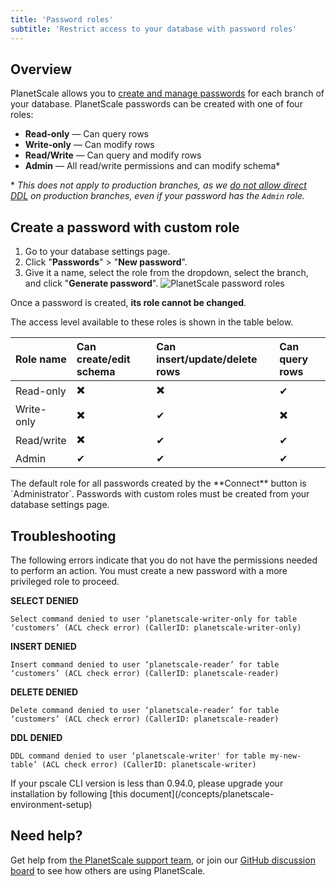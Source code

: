 ```yaml
---
title: 'Password roles'
subtitle: 'Restrict access to your database with password roles'
---
```


## Overview

PlanetScale allows you to [create and manage passwords](/concepts/connection-strings) for each branch of your database. PlanetScale passwords can be created with one of four roles:

- **Read-only** &mdash; Can query rows
- **Write-only** &mdash; Can modify rows
- **Read/Write** &mdash; Can query and modify rows
- **Admin** &mdash; All read/write permissions and can modify schema*

\* *This does not apply to production branches, as we [do not allow direct DDL](/learn/how-online-schema-change-tools-work) on production branches, even if your password has the `Admin` role.*
## Create a password with custom role

1. Go to your database settings page.
2. Click "**Passwords**" > "**New password**".
3. Give it a name, select the role from the dropdown, select the branch, and click "**Generate password**".
![PlanetScale password roles](/img/docs/password_roles.png)

Once a password is created, **its role cannot be changed**.

The access level available to these roles is shown in the table below.

| Role name | Can create/edit schema | Can insert/update/delete rows | Can query rows | 
|:---|:---|:---|:---|
| Read-only |✖️ | ✖️ | ✔  |
| Write-only | ✖️ | ✔ | ✖️  |
| Read/write | ✖️ | ✔ | ✔  |
| Admin | ✔ | ✔ | ✔ |

<InfoBlock type="note">
The default role for all passwords created by the **Connect** button is `Administrator`. Passwords with custom roles must be created from your database settings page.
</InfoBlock>

## Troubleshooting

The following errors indicate that you do not have the permissions needed to perform an action. You must create a new password with a more privileged role to proceed.

**SELECT DENIED**

`Select command denied to user ‘planetscale-writer-only for table ‘customers’ (ACL check error) (CallerID: planetscale-writer-only)`

**INSERT DENIED**

`Insert command denied to user ‘planetscale-reader’ for table ‘customers’ (ACL check error) (CallerID: planetscale-reader)`

**DELETE DENIED**

`Delete command denied to user ‘planetscale-reader’ for table ‘customers’ (ACL check error) (CallerID: planetscale-reader)`

**DDL DENIED**

`DDL command denied to user ‘planetscale-writer' for table my-new-table’ (ACL check error) (CallerID: planetscale-writer)`

<InfoBlock type="note">
If your pscale CLI version is less than 0.94.0, please upgrade your installation by following [this document](/concepts/planetscale-environment-setup)
</InfoBlock>

## Need help?

Get help from [the PlanetScale support team](https://support.planetscale.com/), or join our [GitHub discussion board](https://github.com/planetscale/discussion/discussions) to see how others are using PlanetScale.
